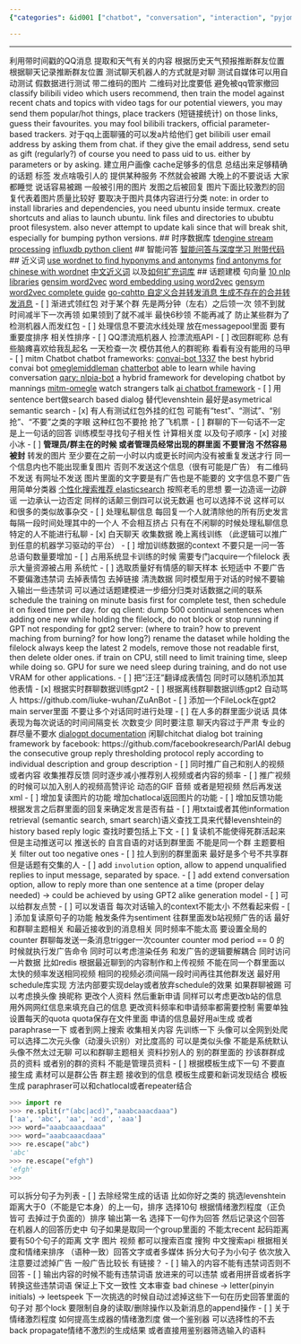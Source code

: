 ```yaml
---
{"categories": &id001 ["chatbot", "conversation", "interaction", "pyjom", "schedule"], "category": "Optimization Techniques", "date": "2022-07-14 15:35:31", "description": "This article dives into various techniques for optimizing chatbot performance, including extending synonym dictionaries, managing training data, and utilizing GPT-2 for server optimization, feedback mechanisms, content promotion, CPU usage, backpropagation, and filters. The comments provide valuable insights on how to improve the efficiency of chatbots.", "tags": *id001, "title": "复读机 Chatbot"}

---
```


------
利用带时间戳的QQ消息 提取和天气有关的内容 根据历史天气预报推断群友位置
根据聊天记录推断群友位置
测试聊天机器人的方式就是对聊 测试自媒体可以用自动测试 假数据进行测试
带二维码的图片 二维码对比度要低 避免被qq管家撤回
classify bilibili video which users recommend, then train the model against recent chats and topics with video tags
for our potential viewers, you may send them popular/hot things, place trackers (短链接统计) on those links, guess their favourites.
you may fool bilibili trackers, official parameter-based trackers.
对于qq上面聊骚的可以发a片给他们
get bilibili user email address by asking them from chat. if they give the email address, send setu as gift (regularly?)
of course you need to pass uid to us. either by parameters or by asking.
建立用户画像 cache足够多的信息 总结出来足够精确的话题 标签
发点啥吸引人的 提供某种服务 不然就会被踢
大晚上的不要说话 大家都睡觉 说话容易被踢
一般被引用的图片 发图之后被回复 图片下面比较激烈的回复代表着图片质量比较好 要取决于图片具体内容进行分类
note: in order to install libraries and dependencies, you need ubuntu inside termux. create shortcuts and alias to launch ubuntu. link files and directories to ububtu proot filesystem. also never attempt to update kali since that will break shit, especially for bumping python versions.
## 时序数据库
[tdengine stream processing](https://docs.tdengine.com/develop/stream/)
[influxdb python client](https://docs.influxdata.com/influxdb/v2.3/api-guide/tutorials/python/)
## 智能问答
[智能问答与深度学习 附带代码](https://github.com/l11x0m7/book-of-qna-code)
## 近义词
[use wordnet to find hyponyms and antonyms](https://www.tutorialspoint.com/natural_language_toolkit/natural_language_toolkit_looking_up_words_in_wordnet.htm#:~:text=To%20get%20a%20list%20of%20Synsets%2C%20we%20can,follows%20−%20from%20nltk.corpus%20import%20wordnet%20as%20wn)
[find antonyms for chinese with wordnet](https://github.com/nltk/nltk/issues/2972)
[中文近义词](https://github.com/chatopera/Synonyms) 以及[如何扩充词库](https://github.com/chatopera/Synonyms/issues/5)
## 话题建模 句向量
[10 nlp libraries](https://www.qblocks.cloud/blog/best-nlp-libraries-python)
[gensim word2vec](https://radimrehurek.com/gensim/models/word2vec.html)
[word embedding using word2vec](https://www.geeksforgeeks.org/python-word-embedding-using-word2vec/)
[gensym word2vec complete guide](https://www.askpython.com/python-modules/gensim-word2vec)
[go-cqhttp 自定义合并转发消息 生成不存在的合并转发消息](https://www.jianshu.com/p/dbf10744bde0)
- [ ] 渐进式领红包 对于某个群 先是两分钟（左右）之后领一次 领不到就时间减半下一次再领 如果领到了就不减半 最快6秒领 不能再减了 防止某些群为了检测机器人而发红包
- [ ] 处理信息不要流水线处理 放在messagepool里面 要有重要度排序 相关性排序
- [ ] QQ漂流瓶机器人 捡漂流瓶API
- [ ] 改回群昵称 总有些脑瘫喜欢给我乱起名 一天检查一次 模仿其他人的群昵称 看看有没有能用的马甲
- [ ] mitm Chatbot
chatbot frameworks:
[convai-bot 1337](https://github.com/sld/convai-bot-1337) the best hybrid convai bot
[omeglemiddleman](https://github.com/ash47/OmegleMiddleMan)
[chatterbot](https://github.com/gunthercox/ChatterBot) able to learn while having conversation
[qary: nlpia-bot](https://github.com/nlpia/nlpia-bot) a hybrid framework for developing chatbot by mannings
[mitm-omegle](https://github.com/olegberman/mitm-omegle) watch strangers talk
[ai chatbot framework](https://github.com/alfredfrancis/ai-chatbot-framework)
- [ ] 用sentence bert做search based dialog 替代levenshtein 最好是asymetrical semantic search
- [x] 有人有测试红包外挂的红包 可能有“test”、“测试”、“别抢”、“不要”之类的字眼 这种红包不要抢 抢了飞机票
- [ ] 群聊的下一句话不一定是上一句话的回答 训练模型寻找句子相关性 计算相关度 以及句子顺序
- [x] 对接小冰
- [ ] **管理员/群主在的时候 或者管理员经常出现的群里面 不要冒泡 不然容易被封**
转发的图片 至少要在之前一小时以内或更长时间内没有被重复发送才行 同一个信息内也不能出现重复图片 否则不发送这个信息（很有可能是广告）
有二维码不发送 有网址不发送
图片里面的文字要是有广告也是不能要的
文字信息不要广告 用简单分类器
[个性化搜索推荐 elasticsearch](https://github.com/mtianyan/FunpySpiderSearchEngine)
按照老毛的思想 要一边造谣一边辟谣 一边承认一边否定 同样的话颠三倒四可以说无数遍 也可以选择不说 这样可以和很多的类似故事杂交
- [ ] 处理私聊信息 每回复一个人就清除他的所有历史发言 每隔一段时间处理其中的一个人 不会相互挤占 只有在不闲聊的时候处理私聊信息 特定的人不能进行私聊
- [x] 白天聊天 收集数据 晚上离线训练 （此逻辑可以推广到任意的机器学习驱动的平台）
- [ ] 增加训练数据的context 不要只是一问一答 总语句数量要增加
- [ ] 占用系统显卡训练的时候 需要专门acquire一个filelock 表示大量资源被占用 系统忙
- [ ] 选取质量好有情感的聊天样本 长短适中 不要广告不要偏激违禁词 去掉表情包 去掉链接 清洗数据 同时模型用于对话的时候不要输入输出一些违禁词 可以通过话题建模进一步细分归类对话数据之间的联系
schedule the training on minute basis first for complete test, then schedule it on fixed time per day.
for qq client: dump 500 continual sentences when adding one new while holding the filelock, do not block or stop running if GPT not responding
for gpt2 server: (where to train? how to prevent maching from burning? for how long?)
rename the dataset while holding the filelock
always keep the latest 2 models, remove those not readable first, then delete older ones.
if train on CPU, still need to limit training time, sleep while doing so. GPU for sure we need sleep during training, and do not use VRAM for other applications.
- [ ] 把"汪汪"翻译成表情包 同时可以随机添加其他表情
- [x] 根据实时群聊数据训练gpt2
- [ ] 根据离线群聊数据训练gpt2
自动骂人
https://github.com/liuke-wuhan/ZuAnBot
- [ ] 添加一个FileLock在gpt2 main server里面 不要让多个对话同时进行处理
- [ ] 在人多的群里面少说话 具体表现为每次说话的时间间隔变长 次数变少 同时要注意 聊天内容过于严肃 专业的群尽量不要水
[dialogpt documentation](https://huggingface.co/docs/transformers/model_doc/dialogpt)
闲聊chitchat dialog bot training framework by facebook:
https://github.com/facebookresearch/ParlAI
debug the consecutive group reply thresholding protocol
reply according to individual description and group description
- [ ] 同时推广自己和别人的视频或者内容 收集推荐反馈 同时逐步减小推荐别人视频或者内容的频率
- [ ] 推广视频的时候可以加入别人的视频高赞评论 动态的GIF 音频 或者是短视频 然后再发送xml
- [ ] 增加复读图片的功能 增加chatlocal返回图片的功能
- [ ] 增加反馈功能 根据发言之后群里面的回复来确定发言是否有益
- [ ] 用txtai或者其他information retrieval (semantic search, smart search)语义查找工具来代替levenshtein的history based reply logic 查找时要包括上下文
- [ ] 复读机不能使得死群活起来 但是主动推送可以 推送长的 自言自语的对话到群里面 不能是同一个群 主题要相关 filter out too negative ones
- [ ] 拉人到别的群里面来 最好是多个号不共享群但是话题有交集的人
- [ ] add `involution` option, allow to append unqualified replies to input message, separated by space.
- [ ] add extend conversation option, allow to reply more than one sentence at a time (proper delay needed) -> could be achieved by using GPT2 alike generation model
- [ ] 可以给群友点赞
- [ ] 可以发语音
每次对话输入的context不能太小 不然看起来假
- [ ] 添加复读原句子的功能 触发条件为sentiment
往群里面发b站视频广告的话 最好和群聊主题相关 和最近接收到的消息相关 同时频率不能太高 要设置全局的counter 群聊每发送一条消息trigger一次counter counter mod period == 0 的时候就执行发广告命令 同时可以考虑渲染任务 和发广告的逻辑要解耦合 同时访问一片数据 比如redis 根据最近聊到的内容制作和上传视频 不能在同一个群里面以太快的频率发送相同视频 相同的视频必须间隔一段时间再往其他群发送 最好用schedule库实现 方法内部要实现delay或者放弃schedule的效果
如果群聊被踢 可以考虑换头像 换昵称 更改个人资料 然后重新申请 同样可以考虑更改b站的信息 用外网网红信息来填充自己的信息 更改资料频率和申请频率都需要控制 需要单独设置每天的quota quota保存在文件里面 申请的信息最好用ai生成 或者paraphrase一下 或者到网上搜索 收集相关内容 先训练一下 头像可以全网到处爬 可以选择二次元头像（动漫头识别）对比度高的 可以是类似头像 不能是系统默认头像不然太过无聊 可以和群聊主题相关 资料抄别人的 别的群里面的 抄该群群成员的资料 或者别的群的资料 不能是管理员资料
- [ ] 根据模板生成下一句 不要直接生成 素材可以是群公告 群主题 接收到的信息
模板生成要和新词发现结合
模板生成 paraphraser可以和chatlocal或者repeater结合
```python
>>> import re
>>> re.split(r"(abc|acd)","aaabcaaacdaaa")
['aa', 'abc', 'aa', 'acd', 'aaa']
>>> word="aaabcaaacdaaa"
>>> word="aaabcaaacdaaa"
>>> re.escape("abc")
'abc'
>>> re.escape("efgh")
'efgh'
>>>
```
可以拆分句子为列表
- [ ] 去除经常生成的话语 比如你好之类的
挑选levenshtein距离大于0（不能是它本身）的上一句，排序 选择10句 根据情绪激烈程度（正负皆可 去掉过于负面的）排序 输出第一名 选择下一句作为回答 然后记录这个回答在机器人的回答历史中
句子如果是取同一个group里面的 不能太recent 起码距离要有50个句子的距离
文字 图片 视频 都可以搜索百度 搜狗 中文搜索api 根据相关度和情绪来排序 （语种一致）回答文字或者多媒体
拆分大句子为小句子 依次放入 注意要过滤掉广告 一般广告比较长 有链接？
- [ ] 输入的内容不能有违禁词否则不回答
- [ ] 输出内容的时候不能有违禁词语 放进来的可以违禁 或者用拼音或者拆字转换这些违禁词语 保证上下文一致性 文本审查
bad chinese -> letter(pinyin initials) -> leetspeek
下一次挑选的时候自动过滤掉这些下一句在历史回答里面的句子对
那个lock 要限制自身的读取/删除操作以及新消息的append操作
- [ ] 关于情绪激烈程度 如何提高生成器的情绪激烈度 做一个鉴别器 可以选择性的不去back propagate情绪不激烈的生成结果 或者直接用鉴别器筛选输入的语料
